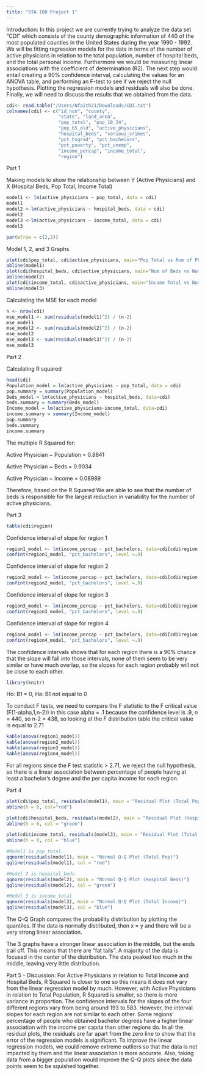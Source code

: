 ```yaml
---
title: "STA 108 Project 1"
---
```

Introduction:
In this project we are currently trying to analyze the data set “CDI” which consists of the county demographic information of 440 of the most populated counties in the United States during the year 1990 - 1992. We will be fitting regression models for the data in terms of the number of active physicians in relation to the total population, number of hospital beds, and the total personal income. Furthermore we would be measuring linear associations with the coefficient of determination (R2). The next step would entail creating a 90% confidence interval, calculating the values for an ANOVA table, and performing an F-test to see if we reject the null hypothesis. Plotting the regression models and residuals will also be done. Finally, we will need to discuss the results that we obtained from the data.

```r
cdi<- read.table("/Users/Nfaith21/Downloads/CDI.txt")
colnames(cdi) <- c("id_num", "county", 
                   "state", "land_area",
                   "pop_total", "pop_18_34", 
                   "pop_65_old", "active_physicians", 
                   "hospital_beds", "serious_crimes",
                   "pct_hsgrad", "pct_bachelors", 
                   "pct_poverty", "pct_unemp", 
                   "income_percap", "income_total",
                   "region")
```
Part 1

Making models to show the relationship between Y (Active Physicians) and X (Hospital Beds, Pop Total, Income Total)


```r
model1 <- lm(active_physicians ~ pop_total, data = cdi)
model1
model2 <-lm(active_physicians ~ hospital_beds, data = cdi)
model2
model3 <-lm(active_physicians ~ income_total, data = cdi)
model3

par(mfrow = c(2,2))
```

Model 1, 2, and 3 Graphs
```r
plot(cdi$pop_total, cdi$active_physicians, main="Pop Total vs Num of Physicians", xlab="Pop Total", ylab="Active Physicians")
abline(model1)
plot(cdi$hospital_beds, cdi$active_physicians, main="Num of Beds vs Num of Physicians", xlab="Num of Beds", ylab="Active Physicians")
abline(model2)
plot(cdi$income_total, cdi$active_physicians, main="Income Total vs Num of Physicians", xlab="Income Total", ylab="Active Physicians")
abline(model3)
```

Calculating the MSE for each model
```r
n <- nrow(cdi)
mse_model1 <- sum(residuals(model1)^2) / (n-2)
mse_model1
mse_model2 <- sum(residuals(model2)^2) / (n-2)
mse_model2
mse_model3 <- sum(residuals(model3)^2) / (n-2)
mse_model3
```

Part 2

Calculating R squared
```r
head(cdi)
Population_model = lm(active_physicians ~ pop_total, data = cdi)
pop.summary = summary(Population_model)
Beds_model = lm(active_physicians ~ hospital_beds, data=cdi)
beds.summary = summary(Beds_model)
Income_model = lm(active_physicians~income_total, data=cdi)
income.summary = summary(Income_model)
pop.summary 
beds.summary
income.summary
```
The multiple R Squared for:

Active Physician ~ Population = 0.8841

Active Physician ~ Beds = 0.9034

Active Physician ~ Income = 0.08989

Therefore, based on the R Squared We are able to see that the number of beds is responsible for the largest reduction in variability for the number of active physicians. 

Part 3

```r
table(cdi$region)
```

Confidence interval of slope for region 1
```r
region1_model <- lm(income_percap ~ pct_bachelors, data=cdi[cdi$region == 1,])
confint(region1_model, "pct_bachelors", level =.9)
```

Confidence interval of slope for region 2
```r
region2_model <- lm(income_percap ~ pct_bachelors, data=cdi[cdi$region == 2,])
confint(region2_model, "pct_bachelors", level =.9)

```

Confidence interval of slope for region 3
```r
region3_model <- lm(income_percap ~ pct_bachelors, data=cdi[cdi$region == 3,])
confint(region3_model, "pct_bachelors", level =.9)
```

Confidence interval of slope for region 4
```r
region4_model <- lm(income_percap ~ pct_bachelors, data=cdi[cdi$region == 4,])
confint(region4_model, "pct_bachelors", level =.9)
```

The confidence intervals shows that for each region there is a 90% chance that the slope will fall into those intervals, none of them seem to be very similar or have much overlap, so the slopes for each region probably will not be close to each other.

```r
library(knitr)
```

Ho: B1 = 0, Ha: B1 not equal to 0

To conduct F tests, we need to compare the F statistic to the F critical value (F(1-alpha,1,n-2)) in this case alpha = .1 because the confidence level is .9, n = 440, so n-2 = 438, so looking at the F distribution table the critical value is equal to 2.71
```r
kable(anova(region1_model))
kable(anova(region2_model))
kable(anova(region3_model))
kable(anova(region4_model))
```

For all regions since the F test statistic > 2.71, we reject the null hypothesis, so there is a linear association between percentage of people having at least a bachelor's degree and the per capita income for each region.

Part 4

```r
plot(cdi$pop_total, residuals(model1), main = "Residual Plot (Total Pop)", xlab = "Fitted", ylab = "Residual")
abline(h = 0, col="red")

plot(cdi$hospital_beds, residuals(model2), main = "Residual Plot (Hospital Beds)", xlab = "Fitted", ylab = "Residual")
abline(h = 0, col = "green")

plot(cdi$income_total, residuals(model3), main = "Residual Plot (Total Income)", xlab = "Fitted", ylab = "Residual")
abline(h = 0, col = "blue")

#Model1 is pop_total.
qqnorm(residuals(model1), main = "Normal Q-Q Plot (Total Pop)")
qqline(residuals(model1), col = "red")

#Model 2 is hospital_beds.
qqnorm(residuals(model2), main = "Normal Q-Q Plot (Hospital Beds)")
qqline(residuals(model2), col = "green")

#Model 3 is income_total
qqnorm(residuals(model3), main = "Normal Q-Q Plot (Total Income)")
qqline(residuals(model3), col = "blue")
```

The Q-Q Graph compares the probability distribution by plotting the quantiles. If the data is normally distributed, then x = y and there will be a very strong linear association. 

The 3 graphs have a stronger linear association in the middle, but the ends trail off. This means that there are “fat tails”. A majority of the data is focused in the center of the distribution. The data peaked too much in the middle, leaving very little distribution.

Part 5 - Discussion:
For Active Physicians in relation to Total Income and Hospital Beds, R Squared is closer to one so this means it does not vary from the linear regression model by much. However, with Active Physicians in relation to Total Population, R Squared is smaller, so there is more variance in proportion. The confidence intervals for the slopes of the four different regions vary from being around 193 to 583. However, the interval slopes for each region are not similar to each other. Some regions’ percentage of people who obtained bachelor degrees have a higher linear association with the income per capita than other regions do. In all the residual plots, the residuals are far apart from the zero line to show that the error of the regression models is significant. To improve the linear regression models, we could remove extreme outliers so that the data is not impacted by them and the linear association is more accurate. Also, taking data from a bigger population would improve the Q-Q plots since the data points seem to be squished together. 

